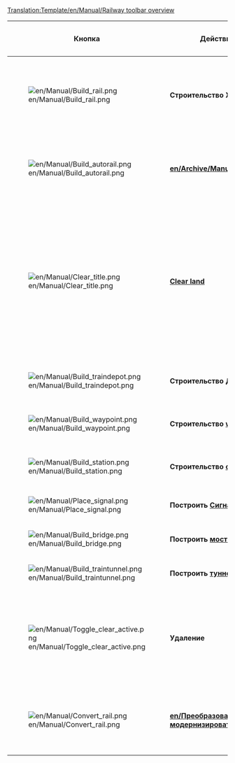 <noinclude>[[Translation:Template/en/Manual/Railway toolbar overview]]</noinclude><noinclude></noinclude>
{|{{en/Wikitable}}
|- style="background:#efefef"
!width='100' |Кнопка
!width='150' |Действие
!Горячая кнопка
!Описание

|-
|[[File:en/Manual/Build rail.png]]
|'''Строительство ЖД'''
|1,2,3,4
|Строительство путей в заданном направлении, не диагональные можно "тащить" мышью, для быстрого строительства протяженных путей. Но не так эффективен, как инструмент [[en/Archive/Manual/Autorail]].

|-
|[[File:en/Manual/Build autorail.png]]
|'''[[en/Archive/Manual/Autorail]]'''
|A or 5
|Очень эффективный инструмент строительства путей в любом направлении, хотя может показаться сложновват в начале. С нажатым Ctrl, легко убирает рельсы.
|-
|[[File:en/Manual/Clear title.png]]
|'''[[en/Manual/Landscaping|Clear land]]'''
|6
|Инструмент "Динамит используется для очистки квадратов земли от ваших собственных, неправильно построенных объектов или чего-либо, что стоит на вашем пути (ну почти любые). Важно, что при клике на [[en/Manual/Stations|Станции (Англ.)]], вы удалите всю станцию, если на ней нет поезда. для удаления станции по кускам, используйте инструмент [R] Удаление путей + Станция [[File:en/Manual/Toggle clear active.png]]+[[File:en/Manual/Build station.png]] 
|-
|[[File:en/Manual/Build traindepot.png]]
|'''Строительство [[ru/Manual/Депо|Депо]]'''
|7
|Открывает окно строительства [[ru/Manual/Депо|депо]] выберите желаемое направление [[ru/Manual/Депо|депо]].

|-
|[[File:en/Manual/Build waypoint.png]]
|'''Строительство [[en/Manual/Waypoints|waypoint]]'''
|8
|Позволяет установить путевую точку ([[en/Manual/Waypoints]]) на/поверх пути.

|-
|[[File:en/Manual/Build station.png]]
|'''Строительство [[en/Manual/Stations|станции]]'''
|9
|Открывает окно строительства [[en/Manual/Stations|станции (Англ.)]] выберите размер [[en/Manual/Stations|станции]] и направление.

|-
|[[File:en/Manual/Place signal.png]]
|'''Построить [[ru/Manual/Сигналы|Сигнал]]'''
|S
|Позволяет построить [[ru/Manual/Сигналы|сигналы]] на путях.

|-
|[[File:en/Manual/Build bridge.png]]
|'''Построить [[en/Manual/Bridges|мост (Англ.)]]'''
|B
|Позволяет строить [[en/Manual/Bridges|мосты (Англ.)]]

|-
|[[File:en/Manual/Build traintunnel.png]]
|'''Построить [[ru/Manual/Туннели|туннели]]'''
|T
|Позволяет строить подземные [[ru/Manual/Туннели|туннели]]

|-
|[[File:en/Manual/Toggle clear active.png]]
|'''Удаление'''
|R
|Выберите другой инструмент, затем - этот, для удаления, например, если надо удалить рельсы определенного направления, выберите это направление и кликните по инструменту "Удаление", чтобы аккуратно убрать только выбранные элементы по одному.

|-
|[[File:en/Manual/Convert rail.png]]
|'''[[en/Преобразовать/модернизировать]]'''
|C
|Преобразует колею одного типа в выбранный, например, если выбран монорельс, то в него преобразуется все, на что укажете, включая станции и депо.

|}
